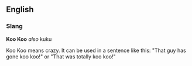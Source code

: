 == English ==
=== Slang ===
'''Koo Koo'''  ''also'' kuku

Koo Koo means crazy. It can be used in a sentence like this:
"That guy has gone koo koo!" or "That was totally koo koo!"